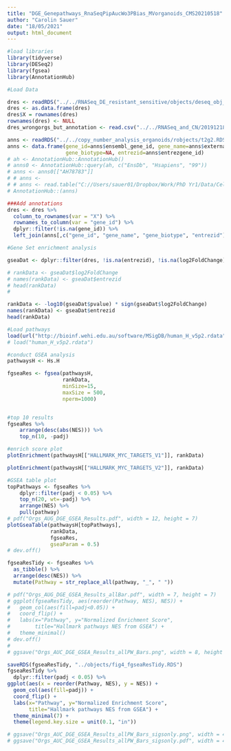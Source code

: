 ```yaml
---
title: "DGE_Genepathways_RnaSeqPipAucWo3PBias_MVorganoids_CMS20210518"
author: "Carolin Sauer"
date: "18/05/2021"
output: html_document
---
```


```r
#load libraries
library(tidyverse)
library(DESeq2)
library(fgsea)
library(AnnotationHub)
```


```r
#Load Data

dres <- readRDS("../../RNASeq_DE_resistant_sensitive/objects/deseq_obj_11orgs_results_sensitivity.RDS")
dres <- as.data.frame(dres)
dres$X = rownames(dres)
rownames(dres) <- NULL
dres_wrongorgs_but_annotation <- read.csv("../../RNASeq_and_CN/20191218_ViasM_BJ_orgaBrs/RnaSeqPipAucWo3PBias/DEAnalysis/SampleGroup/SampleGroup_DEA_resistant-vs-sensitive_all.csv")

```


```r
anns <- readRDS("../../copy_number_analysis_organoids/robjects/t2g2.RDS")
anns <- data.frame(gene_id=anns$ensembl_gene_id, gene_name=anns$external_gene_name,
                   gene_biotype=NA, entrezid=anns$entrezgene_id)
# ah <- AnnotationHub::AnnotationHub()
# anns0 <- AnnotationHub::query(ah, c("EnsDb", "Hsapiens", "99"))
# anns <- anns0[["AH78783"]]
# # anns <- 
# # anns <- read.table("C://Users/sauer01/Dropbox/Work/PhD Yr1/Data/Cell Work/HGSOC_CellLines_RNAseq/RNAseq_analysis/Annotation_EnsDb.Hsapiens.v99_CMS20210420.tsv", sep = "\t", header = T)
# AnnotationHub::(anns)

###Add annotations
dres <- dres %>% 
  column_to_rownames(var = "X") %>% 
  rownames_to_column(var = "gene_id") %>% 
  dplyr::filter(!is.na(gene_id)) %>% 
  left_join(anns[,c("gene_id", "gene_name", "gene_biotype", "entrezid")], by = "gene_id")

```



```r
#Gene Set enrichment analysis

gseaDat <- dplyr::filter(dres, !is.na(entrezid), !is.na(log2FoldChange), !is.na(pvalue))

# rankData <- gseaDat$log2FoldChange
# names(rankData) <- gseaDat$entrezid
# head(rankData)
# 

rankData <- -log10(gseaDat$pvalue) * sign(gseaDat$log2FoldChange)
names(rankData) <- gseaDat$entrezid
head(rankData)

```



```r
#Load pathways
load(url("http://bioinf.wehi.edu.au/software/MSigDB/human_H_v5p2.rdata"))
# load("human_H_v5p2.rdata")

```


```r
#conduct GSEA analysis
pathwaysH <- Hs.H

fgseaRes <- fgsea(pathwaysH, 
                  rankData, 
                  minSize=15, 
                  maxSize = 500, 
                  nperm=1000)


#top 10 results
fgseaRes %>% 
    arrange(desc(abs(NES))) %>% 
    top_n(10, -padj)

```


```r
#enrich score plot
plotEnrichment(pathwaysH[["HALLMARK_MYC_TARGETS_V1"]], rankData)

plotEnrichment(pathwaysH[["HALLMARK_MYC_TARGETS_V2"]], rankData)

```


```r
#GSEA table plot
topPathways <- fgseaRes %>% 
    dplyr::filter(padj < 0.05) %>% 
    top_n(20, wt=-padj) %>% 
    arrange(NES) %>% 
    pull(pathway)
# pdf("Orgs_AUG_DGE_GSEA_Results.pdf", width = 12, height = 7)
plotGseaTable(pathwaysH[topPathways], 
              rankData, 
              fgseaRes, 
              gseaParam = 0.5)
# dev.off()
```

```r

fgseaResTidy <- fgseaRes %>%
  as_tibble() %>%
  arrange(desc(NES)) %>% 
  mutate(Pathway = str_replace_all(pathway, "_", " "))

# pdf("Orgs_AUG_DGE_GSEA_Results_allBar.pdf", width = 7, height = 7)
# ggplot(fgseaResTidy, aes(reorder(Pathway, NES), NES)) +
#   geom_col(aes(fill=padj<0.05)) +
#   coord_flip() +
#   labs(x="Pathway", y="Normalized Enrichment Score",
#        title="Hallmark pathways NES from GSEA") + 
#   theme_minimal()
# dev.off()
# 
# ggsave("Orgs_AUC_DGE_GSEA_Results_allPW_Bars.png", width = 8, height = 7)
```

```r
saveRDS(fgseaResTidy, "../objects/fig4_fgseaResTidy.RDS")
fgseaResTidy %>% 
  dplyr::filter(padj < 0.05) %>% 
ggplot(aes(x = reorder(Pathway, NES), y = NES)) +
  geom_col(aes(fill=padj)) +
  coord_flip() +
  labs(x="Pathway", y="Normalized Enrichment Score",
       title="Hallmark pathways NES from GSEA") + 
  theme_minimal(7) +
  theme(legend.key.size = unit(0.1, "in"))

# ggsave("Orgs_AUC_DGE_GSEA_Results_allPW_Bars_sigsonly.png", width = 4.5, height = 2.5)
# ggsave("Orgs_AUC_DGE_GSEA_Results_allPW_Bars_sigsonly.pdf", width = 4.5, height = 2.5)

```


